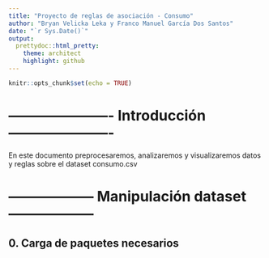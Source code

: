 ```yaml
---
title: "Proyecto de reglas de asociación - Consumo"
author: "Bryan Velicka Leka y Franco Manuel García Dos Santos"
date: "`r Sys.Date()`"
output:
  prettydoc::html_pretty:
    theme: architect
    highlight: github
---
```


```r
knitr::opts_chunk$set(echo = TRUE)
```

# ---------------------- Introducción ---------------------- #

En este documento preprocesaremos, analizaremos y visualizaremos datos y reglas sobre el dataset consumo.csv


# ------------------ Manipulación dataset ------------------ #

## 0. Carga de paquetes necesarios
```r


```

